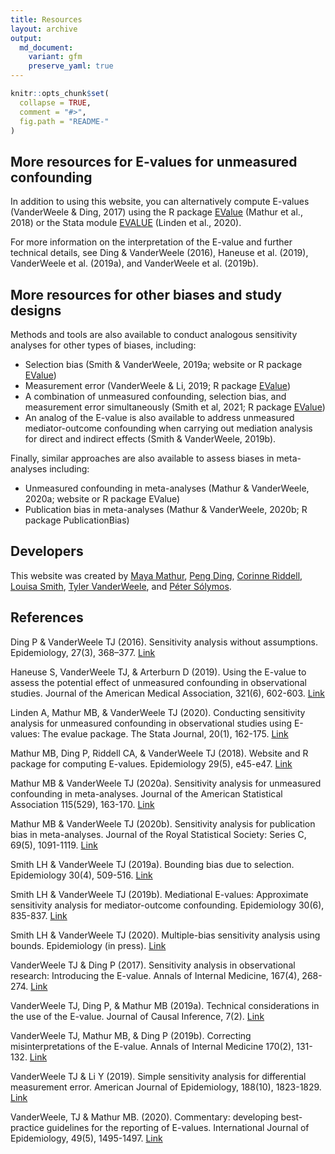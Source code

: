 ```yaml
---
title: Resources
layout: archive
output:
  md_document:
    variant: gfm
    preserve_yaml: true
---
```


```r
knitr::opts_chunk$set(
  collapse = TRUE,
  comment = "#>",
  fig.path = "README-"
)
```

## More resources for E-values for unmeasured confounding

In addition to using this website, you can alternatively compute E-values (VanderWeele & Ding, 2017) using the R package [EValue](https://cran.r-project.org/web/packages/EValue/index.html) (Mathur et al., 2018) or the Stata module [EVALUE](https://ideas.repec.org/c/boc/bocode/s458592.html) (Linden et al., 2020).

For more information on the interpretation of the E-value and further technical details, see Ding & VanderWeele (2016), Haneuse et al. (2019), VanderWeele et al. (2019a), and VanderWeele et al. (2019b).

## More resources for other biases and study designs

Methods and tools are also available to conduct analogous sensitivity analyses for other types of biases, including:

- Selection bias (Smith & VanderWeele, 2019a; website or R package [EValue](https://cran.r-project.org/web/packages/EValue/index.html))
- Measurement error (VanderWeele & Li, 2019; R package [EValue](https://cran.r-project.org/web/packages/EValue/index.html))
- A combination of unmeasured confounding, selection bias, and measurement error simultaneously (Smith et al, 2021; R package [EValue](https://cran.r-project.org/web/packages/EValue/index.html))
- An analog of the E-value is also available to address unmeasured mediator-outcome confounding when carrying out mediation analysis for direct and indirect effects (Smith & VanderWeele, 2019b).

Finally, similar approaches are also available to assess biases in meta-analyses including:

- Unmeasured confounding in meta-analyses (Mathur & VanderWeele, 2020a; website or R package EValue)
- Publication bias in meta-analyses (Mathur & VanderWeele, 2020b; R package PublicationBias)

## Developers

This website was created by 
[Maya Mathur](https://profiles.stanford.edu/maya-mathur), 
[Peng Ding](https://sites.google.com/site/pengdingpku/), 
[Corinne Riddell](https://sph.berkeley.edu/corinne-riddell-phd), 
[Louisa Smith](https://www.louisahsmith.com/), 
[Tyler VanderWeele](https://www.hsph.harvard.edu/tyler-vanderweele/tools-and-tutorials/), and
[Péter Sólymos](https://peter.solymos.org/).

## References

Ding P & VanderWeele TJ (2016). Sensitivity analysis without assumptions. Epidemiology, 27(3), 368–377. [Link](https://www.ncbi.nlm.nih.gov/pmc/articles/PMC4820664/)

Haneuse S, VanderWeele TJ, & Arterburn D (2019). Using the E-value to assess the potential effect of unmeasured confounding in observational studies. Journal of the American Medical Association, 321(6), 602-603. [Link](https://jamanetwork.com/journals/jama/fullarticle/2723079?casa_token=vP0UXdEX4HAAAAAA:y0GoUYecb4QvGnn23FNxpnOsBu5Z70-DW1apD84XqPWNL0kXYDXlT5hQVweAUZVh6zJe9BU_sA)

Linden A, Mathur MB, & VanderWeele TJ (2020). Conducting sensitivity analysis for unmeasured confounding in observational studies using E-values: The evalue package. The Stata Journal, 20(1), 162-175. [Link](https://journals.sagepub.com/doi/abs/10.1177/1536867X20909696)

Mathur MB, Ding P, Riddell CA, & VanderWeele TJ (2018). Website and R package for computing E-values. Epidemiology 29(5), e45-e47. [Link](https://www.ncbi.nlm.nih.gov/pmc/articles/PMC6066405/)

Mathur MB & VanderWeele TJ (2020a). Sensitivity analysis for unmeasured confounding in meta-analyses. Journal of the American Statistical Association 115(529), 163-170. [Link](https://www.tandfonline.com/doi/full/10.1080/01621459.2018.1529598)

Mathur MB & VanderWeele TJ (2020b). Sensitivity analysis for publication bias in meta-analyses. Journal of the Royal Statistical Society: Series C, 69(5), 1091-1119. [Link](https://rss.onlinelibrary.wiley.com/doi/10.1111/rssc.12440)

Smith LH & VanderWeele TJ (2019a). Bounding bias due to selection. Epidemiology 30(4), 509-516. [Link](https://www.ncbi.nlm.nih.gov/pmc/articles/PMC6553568/)

Smith LH & VanderWeele TJ (2019b). Mediational E-values: Approximate sensitivity analysis for mediator-outcome confounding. Epidemiology 30(6), 835-837. [Link](https://journals.lww.com/epidem/Fulltext/2019/11000/Mediational_E_values__Approximate_Sensitivity.9.aspx)

Smith LH & VanderWeele TJ (2020). Multiple-bias sensitivity analysis using bounds. Epidemiology (in press). [Link](https://arxiv.org/abs/2005.02908)

VanderWeele TJ & Ding P (2017). Sensitivity analysis in observational research: Introducing the E-value. Annals of Internal Medicine, 167(4), 268-274. [Link](https://annals.org/aim/fullarticle/2643434/sensitivity-analysis-observational-research-introducing-e-value)

VanderWeele TJ, Ding P, & Mathur MB (2019a). Technical considerations in the use of the E-value. Journal of Causal Inference, 7(2). [Link](https://www.degruyter.com/view/journals/jci/7/2/article-20180007.xml)

VanderWeele TJ, Mathur MB, & Ding P (2019b). Correcting misinterpretations of the E-value. Annals of Internal Medicine 170(2), 131-132. [Link](https://annals.org/aim/article-abstract/2719984/correcting-misinterpretations-e-value)

VanderWeele TJ & Li Y (2019). Simple sensitivity analysis for differential measurement error. American Journal of Epidemiology, 188(10), 1823-1829. [Link](https://academic.oup.com/aje/article/188/10/1823/5506602?casa_token=5ZyiVJp9_5UAAAAA:40rpOH1mRz0IDeRJ35atRRk9x6MJgIHMNOxLCcsnfouzN3qWXrght0XVWNIHQcRwWP1Bhgl8vY9B)

VanderWeele, TJ & Mathur MB. (2020). Commentary: developing best-practice guidelines for the reporting of E-values. International Journal of Epidemiology, 49(5), 1495-1497. [Link](https://academic.oup.com/ije/article/49/5/1495/5879832)
